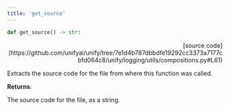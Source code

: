 ```yaml
---
title: 'get_source'
---
```


```python
def get_source() -> str:
```

<p align="right">[source code](https://github.com/unifyai/unify/tree/7e1d4b787dbbdfe19292cc3373a7177cbfd064c8/unify/logging/utils/compositions.py#L61)</p>

Extracts the source code for the file from where this function was called.

**Returns**:

The source code for the file, as a string.